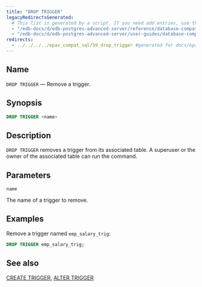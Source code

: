 ```yaml
---
title: "DROP TRIGGER"
legacyRedirectsGenerated:
  # This list is generated by a script. If you need add entries, use the `legacyRedirects` key.
  - "/edb-docs/d/edb-postgres-advanced-server/reference/database-compatibility-for-oracle-developers-reference-guide/9.6/Database_Compatibility_for_Oracle_Developers_Reference_Guide.1.073.html"
  - "/edb-docs/d/edb-postgres-advanced-server/user-guides/database-compatibility-for-oracle-developers-guide/9.5/Database_Compatibility_for_Oracle_Developers_Guide.1.099.html"
redirects:
  - ../../../../epas_compat_sql/59_drop_trigger #generated for docs/epas/reorg-role-use-case-mode
---
```


<div id="drop_trigger" class="registered_link"></div>

## Name

`DROP TRIGGER` &mdash; Remove a trigger.

## Synopsis

```sql
DROP TRIGGER <name>
```

## Description

`DROP TRIGGER` removes a trigger from its associated table. A superuser or the owner of the associated table can run the command.

## Parameters

`name`

 The name of a trigger to remove.

## Examples

Remove a trigger named `emp_salary_trig`:

```sql
DROP TRIGGER emp_salary_trig;
```

## See also

[CREATE TRIGGER](38_create_trigger/#create_trigger), [ALTER TRIGGER](13_alter_trigger/#alter_trigger)
